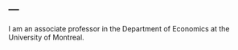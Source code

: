 ---
---

I am an associate professor in the Department of Economics at the University of Montreal.

